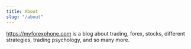 ```yaml
---
title: About
slug: "/about"
---
```


https://myforexphone.com is a blog about trading, forex, stocks, different strategies, trading psychology, and so many more.
